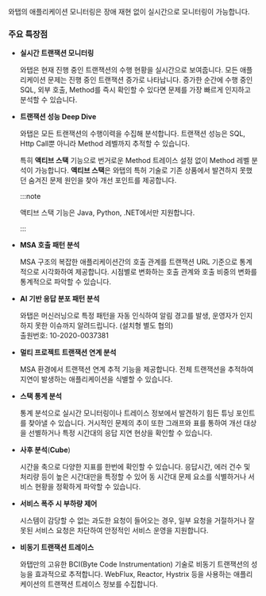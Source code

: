 와탭의 애플리케이션 모니터링은 장애 재현 없이 실시간으로 모니터링이 가능합니다.

<Youtube ko="oTlhy4QHwDk" en="XZFzRJj8N0A" ja="XZFzRJj8N0A" />

### 주요 특장점

* **실시간 트랜잭션 모니터링**

  와탭은 현재 진행 중인 트랜잭션의 수행 현황을 실시간으로 보여줍니다. 모든 애플리케이션 문제는 진행 중인 트랜잭션 증가로 나타납니다. 증가한 순간에 수행 중인 SQL, 외부 호출, Method를 즉시 확인할 수 있다면 문제를 가장 빠르게 인지하고 분석할 수 있습니다.

* **트랜잭션 성능 Deep Dive**

  와탭은 모든 트랜잭션의 수행이력을 수집해 분석합니다. 트랜잭션 성능은 SQL, Http Call뿐 아니라 Method 레벨까지 추적할 수 있습니다. 
  
  <InDoc product='java,python,dotnet'>
  
  특히 **액티브 스택** 기능으로 번거로운 Method 트레이스 설정 없이 Method 레벨 분석이 가능합니다. **액티브 스택**은 와탭의 특허 기술로 기존 상품에서 발견하지 못했던 숨겨진 문제 원인을 찾아 개선 포인트를 제공합니다.

  :::note

  액티브 스택 기능은 Java, Python, .NET에서만 지원합니다.
  
  :::

  </InDoc>

<Xclude product='dotnet'>

* **MSA 호출 패턴 분석**

  MSA 구조의 복잡한 애플리케이션간의 호출 관계를 트랜잭션 URL 기준으로 통계적으로 시각화하여 제공합니다. 시점별로 변화하는 호출 관계와 호출 비중의 변화를 통계적으로 파악할 수 있습니다.

</Xclude>

* **AI 기반 응답 분포 패턴 분석**

  와탭은 머신러닝으로 특정 패턴을 자동 인식하여 알림 경고를 발생, 운영자가 인지하지 못한 이슈까지 알려드립니다. (설치형 별도 협의)<br/>
  출원번호: 10-2020-0037381

<Xclude product='dotnet'>

* **멀티 프로젝트 트랜잭션 연계 분석**

  MSA 환경에서 트랜잭션 연계 추적 기능을 제공합니다. 전체 트랜잭션을 추적하여 지연이 발생하는 애플리케이션을 식별할 수 있습니다.

</Xclude>

<InDoc product='java,python'>

* **스택 통계 분석**

  통계 분석으로 실시간 모니터링이나 트레이스 정보에서 발견하기 힘든 튜닝 포인트를 찾아낼 수 있습니다. 거시적인 문제의 추이 또한 그래프와 표를 통하여 개선 대상을 선별하거나 특정 시간대의 응답 지연 현상을 확인할 수 있습니다.

</InDoc>

* **사후 분석**(**Cube**)

  시간을 축으로 다양한 지표를 한번에 확인할 수 있습니다. 응답시간, 에러 건수 및 처리량 등이 높은 시간대만을 특정할 수 있어 동 시간대 문제 요소를 식별하거나 서비스 현황을 정확하게 파악할 수 있습니다.

<InDoc product='java'>

* **서비스 폭주 시 부하량 제어**

  시스템이 감당할 수 없는 과도한 요청이 들어오는 경우, 일부 요청을 거절하거나 잘못된 서비스 요청은 차단하여 안정적인 서비스 운영을 지원합니다.

* **비동기 트랜잭션 트레이스**

  와탭만의 고유한 BCI(Byte Code Instrumentation) 기술로 비동기 트랜잭션의 성능을 효과적으로 추적합니다. WebFlux, Reactor, Hystrix 등을 사용하는 애플리케이션의 트랜잭션 트레이스 정보를 수집합니다.

</InDoc>